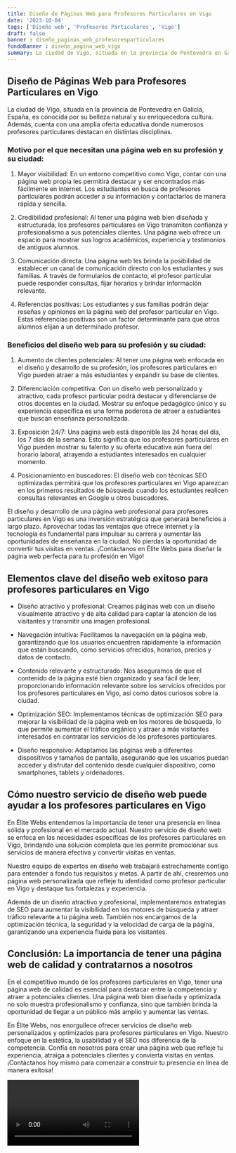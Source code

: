 ```yaml
---
title: Diseño de Páginas Web para Profesores Particulares en Vigo
date: '2023-10-04'
tags: ['Diseño web', 'Profesores Particulares', 'Vigo']
draft: false
banner : diseño_paginas_web_profesoresparticulares
fondoBanner : diseño_pagina_web_vigo
summary: La ciudad de Vigo, situada en la provincia de Pontevedra en Galicia, España, es conocida por su belleza natural y su enriquecedora cultura. Además, cuenta con una amplia oferta educativa donde numerosos profesores particulares destacan en distintas disciplinas.
---
```


## Diseño de Páginas Web para Profesores Particulares en Vigo

La ciudad de Vigo, situada en la provincia de Pontevedra en Galicia, España, es conocida por su belleza natural y su enriquecedora cultura. Además, cuenta con una amplia oferta educativa donde numerosos profesores particulares destacan en distintas disciplinas.

### Motivo por el que necesitan una página web en su profesión y su ciudad:

1. Mayor visibilidad: En un entorno competitivo como Vigo, contar con una página web propia les permitirá destacar y ser encontrados más fácilmente en internet. Los estudiantes en busca de profesores particulares podrán acceder a su información y contactarlos de manera rápida y sencilla.

2. Credibilidad profesional: Al tener una página web bien diseñada y estructurada, los profesores particulares en Vigo transmiten confianza y profesionalismo a sus potenciales clientes. Una página web ofrece un espacio para mostrar sus logros académicos, experiencia y testimonios de antiguos alumnos.

3. Comunicación directa: Una página web les brinda la posibilidad de establecer un canal de comunicación directo con los estudiantes y sus familias. A través de formularios de contacto, el profesor particular puede responder consultas, fijar horarios y brindar información relevante.

4. Referencias positivas: Los estudiantes y sus familias podrán dejar reseñas y opiniones en la página web del profesor particular en Vigo. Estas referencias positivas son un factor determinante para que otros alumnos elijan a un determinado profesor.

### Beneficios del diseño web para su profesión y su ciudad:

1. Aumento de clientes potenciales: Al tener una página web enfocada en el diseño y desarrollo de su profesión, los profesores particulares en Vigo pueden atraer a más estudiantes y expandir su base de clientes.

2. Diferenciación competitiva: Con un diseño web personalizado y atractivo, cada profesor particular podrá destacar y diferenciarse de otros docentes en la ciudad. Mostrar su enfoque pedagógico único y su experiencia específica es una forma poderosa de atraer a estudiantes que buscan enseñanza personalizada.

3. Exposición 24/7: Una página web está disponible las 24 horas del día, los 7 días de la semana. Esto significa que los profesores particulares en Vigo pueden mostrar su talento y su oferta educativa aún fuera del horario laboral, atrayendo a estudiantes interesados en cualquier momento.

4. Posicionamiento en buscadores: El diseño web con técnicas SEO optimizadas permitirá que los profesores particulares en Vigo aparezcan en los primeros resultados de búsqueda cuando los estudiantes realicen consultas relevantes en Google u otros buscadores.

El diseño y desarrollo de una página web profesional para profesores particulares en Vigo es una inversión estratégica que generará beneficios a largo plazo. Aprovechar todas las ventajas que ofrece internet y la tecnología es fundamental para impulsar su carrera y aumentar las oportunidades de enseñanza en la ciudad. No pierdas la oportunidad de convertir tus visitas en ventas. ¡Contáctanos en Élite Webs para diseñar la página web perfecta para tu profesión en Vigo!

<GifSeo />

<Cta />

## Elementos clave del diseño web exitoso para profesores particulares en Vigo

- Diseño atractivo y profesional: Creamos páginas web con un diseño visualmente atractivo y de alta calidad para captar la atención de los visitantes y transmitir una imagen profesional.

- Navegación intuitiva: Facilitamos la navegación en la página web, garantizando que los usuarios encuentren rápidamente la información que están buscando, como servicios ofrecidos, horarios, precios y datos de contacto.

- Contenido relevante y estructurado: Nos aseguramos de que el contenido de la página esté bien organizado y sea fácil de leer, proporcionando información relevante sobre los servicios ofrecidos por los profesores particulares en Vigo, así como datos curiosos sobre la ciudad.

- Optimización SEO: Implementamos técnicas de optimización SEO para mejorar la visibilidad de la página web en los motores de búsqueda, lo que permite aumentar el tráfico orgánico y atraer a más visitantes interesados en contratar los servicios de los profesores particulares.

- Diseño responsivo: Adaptamos las páginas web a diferentes dispositivos y tamaños de pantalla, asegurando que los usuarios puedan acceder y disfrutar del contenido desde cualquier dispositivo, como smartphones, tablets y ordenadores.

## Cómo nuestro servicio de diseño web puede ayudar a los profesores particulares en Vigo

En Élite Webs entendemos la importancia de tener una presencia en línea sólida y profesional en el mercado actual. Nuestro servicio de diseño web se enfoca en las necesidades específicas de los profesores particulares en Vigo, brindando una solución completa que les permite promocionar sus servicios de manera efectiva y convertir visitas en ventas.

Nuestro equipo de expertos en diseño web trabajará estrechamente contigo para entender a fondo tus requisitos y metas. A partir de ahí, crearemos una página web personalizada que refleje tu identidad como profesor particular en Vigo y destaque tus fortalezas y experiencia.

Además de un diseño atractivo y profesional, implementaremos estrategias de SEO para aumentar la visibilidad en los motores de búsqueda y atraer tráfico relevante a tu página web. También nos encargamos de la optimización técnica, la seguridad y la velocidad de carga de la página, garantizando una experiencia fluida para los visitantes.

## Conclusión: La importancia de tener una página web de calidad y contratarnos a nosotros

En el competitivo mundo de los profesores particulares en Vigo, tener una página web de calidad es esencial para destacar entre la competencia y atraer a potenciales clientes. Una página web bien diseñada y optimizada no solo muestra profesionalismo y confianza, sino que también brinda la oportunidad de llegar a un público más amplio y aumentar las ventas.

En Élite Webs, nos enorgullece ofrecer servicios de diseño web personalizados y optimizados para profesores particulares en Vigo. Nuestro enfoque en la estética, la usabilidad y el SEO nos diferencia de la competencia. Confía en nosotros para crear una página web que refleje tu experiencia, atraiga a potenciales clientes y convierta visitas en ventas. ¡Contáctanos hoy mismo para comenzar a construir tu presencia en línea de manera exitosa!

<Video />

<CtaBot job='Profesores Particulares' city='Vigo'/>

<Gmaps query='Vigo+españa+maps' />